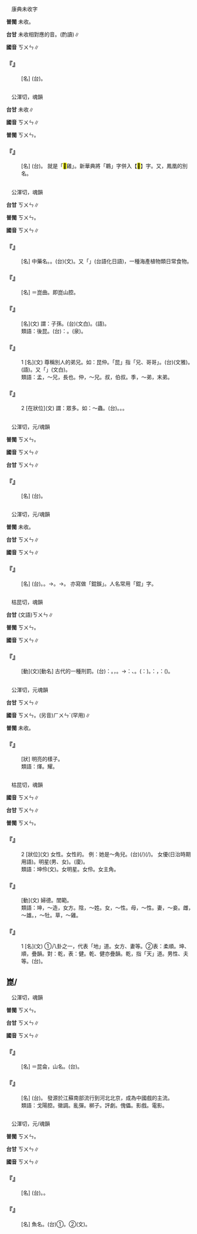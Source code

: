
=={{ruby|<mark>&#xf9cc9;</mark>|ㄎㄨㄣ}}==

　康典未收字

'''普閩''' 未收。

'''台甘''' 未收相對應的音。{{ruby|(台)|ㄎㄨㄣ}}(酌讀)∥

'''國音''' <rt>ㄎㄨㄣ</rt>∥

    

==='''『{{ruby|<mark>&#xf9cc9;</mark>|ㄎㄨㄣ}}』'''===
: [名] (台){{ruby|有|ㄧㄨˋ}}{{ruby|機|ㄍㄧ}}{{ruby|化|ㄏㄨㄚ˪}}{{ruby|合|ㄏㄚㆷ ͘}}{{ruby|物|ㄇㆭㆷ ͘/ㄇㄧㆷ ͘}}{{ruby|丌|ㆤ}}{{ruby|一|ㄐㄧㆵ ͘}}{{ruby|類|ㄌㄨㄧ˫}}。
    

=={{ruby|鶤|ㄎㄨㄣ}}==

　公渾切，魂韻

'''台甘''' 未收∥

'''國音''' <rt>ㄎㄨㄣ</rt>∥

'''普閩''' <rt>ㄎㄨㄣ</rt>。

    

==='''『{{ruby|鶤|ㄎㄨㄣ}}{{ruby|雞|ㄐㄧ}}』'''===
: [名] (台){{ruby|古|ㄍㆦˋ}}{{ruby|早|ㄗㄚˋ}}{{ruby|一|ㄐㄧㆵ ͘}}{{ruby|種|ㄐㄧㆲˋ}}{{ruby|三|ㄙㆩ}}{{ruby|尺|ㄑㄧㄜㆷ}}{{ruby|長|ㄉㆭˊ}}{{ruby|丌|ㆤ}}{{ruby|雞|ㄍㄨㆤ/ㄍㆤ}}。 就是「<mark>&#xffa57;</mark>雞」。新華典將「鶤」字併入【<mark>&#xffa57;</mark>】字。又，鳳凰的別名。
    

=={{ruby|昆|ㄎㄨㄣ}}==

　公渾切，魂韻

'''台甘''' <rt>ㄎㄨㄣ</rt>∥

'''普閩''' <rt>ㄎㄨㄣ</rt>。

'''國音''' <rt>ㄎㄨㄣ</rt>∥

    

==='''『{{ruby|昆|ㄎㄨㄣ}}{{ruby|布|ㄅㄨˋ}}』'''===
: [名] 中藥名。{{ruby|海|ㄏㄞˇ}}{{ruby|帶|ㄉㄞˋ}}。(台){{ruby|昆|ㄎㄨㄣ}}{{ruby|布|ㄅㆦ˪}}(文)。又「{{ruby|昆|ㄎㆲˋ}}{{ruby|布|ㆠㄨㆷ}}」(台語化日語)，一種海產植物類日常食物。
    

==='''『{{ruby|昆|ㄎㄨㄣ}}{{ruby|曲|ㄑㄩˇ}}』'''===
: [名] ＝崑曲。即崑山腔。
    

==='''『{{ruby|昆|ㄎㄨㄣ}}{{ruby|裔|ㄧˋ}}』'''===
: [名](文) 謂：子孫。(台){{ruby|子|ㄗㄨˋ}}{{ruby|孫|ㄙㄨㄣ}}(文白)。{{ruby|子|ㄍㄧㆩˋ}}{{ruby|孫|ㄙㄨㄣ}}(語)。
:類語：後昆。(台){{ruby|是|ㄒㄧ˫}}{{ruby|講|ㄍㆲˋ}}{{ruby|→|ㄍㆲ}}：{{ruby|子|ㄗㄨˋ}}{{ruby|孫|ㄙㄨㄣ}}。{{ruby|後|ㄏㆦ˫/ㄏㄧㄜ˫}}{{ruby|嗣|ㄙㄨˊ}}(泉)。
:
    

==='''『{{ruby|昆|ㄎㄨㄣ}}』'''===
:1  [名](文) 尊稱別人的弟兄。如：昆仲。「昆」指「兄、哥哥」。(台){{ruby|昆|ㄎㄨㄣ}}{{ruby|仲|ㄉㄧㆲ˫}}(文雅)。{{ruby|兄|ㄏㄧㆩ}}{{ruby|弟|ㄉㄧ˫}}(語)。又「{{ruby|兄|ㄏㄧㄥ}}{{ruby|弟|ㄉㆤ˫}}」(文白)。
:類語：孟，～兄，長也。仲，～兄。叔，伯叔。季，～弟，末弟。
:
    

==='''『{{ruby|昆|ㄎㄨㄣ}}』'''===
:2  [在狀位](文) 謂：眾多。如：～蟲。(台){{ruby|昆|ㄎㄨㄣ}}{{ruby|蟲|ㄊㄧㆲˊ}}。{{ruby|各|ㄍㆦㆶ}}{{ruby|種|ㄐㄧㆲˋ}}{{ruby|各|ㄍㆦㆶ}}{{ruby|類|ㄌㄨㄧ˫}}{{ruby|丌|ㆤ}}{{ruby|蟲|ㄊㄤˊ}}。{{ruby|蟲|ㄊㄤˊ}}{{ruby|類|ㄌㄨㄧ˫}}{{ruby|丌|ㆤ}}{{ruby|總|ㄗㆲˋ}}{{ruby|稱|ㄑㄧㄥ}}。
    

=={{ruby|琨|ㄎㄨㄣ}}==

　公渾切，元/魂韻

'''普閩''' <rt>ㄎㄨㄣ</rt>。

'''國音''' <rt>ㄎㄨㄣ</rt>∥

'''台甘''' <rt>ㄎㄨㄣ</rt>∥

    

==='''『{{ruby|琨|ㄎㄨㄣ}}』'''===
: [名] (台){{ruby|美|ㆠㄧˋ}}{{ruby|玉|ㆣㄧㆤㆶ ͘}}{{ruby|丌|ㆤ}}{{ruby|一|ㄐㄧㆵ ͘}}{{ruby|種|ㄐㄧㆲˋ}}。
    

=={{ruby|錕|ㄎㄨㄣ}}==

　公渾切，元/魂韻

'''普閩''' 未收。

'''台甘''' <rt>ㄎㄨㄣ</rt>∥

'''國音''' <rt>ㄎㄨㄣ</rt>∥

    

==='''『{{ruby|錕|ㄎㄨㄣ}}{{ruby|鋙|ㄨˊ}}』'''===
: [名] (台){{ruby|錕|ㄎㄨㄣ}}{{ruby|鋙|ㆣㆦˊ}}。{{ruby|赤|ㄑㄧㄚˋ}}{{ruby|金|ㄍㄧㆬ}}。→{{ruby|會|ㄨㆤ˫/ㆤ˫}}{{ruby|得|ㄉㄧㆵ}}{{ruby|拍|ㄆㄚㆷ}}{{ruby|做|ㄗㄨㆤ˪/ㄗㄜ˪}}{{ruby|劍|ㄍㄧㆰ˪}}{{ruby|丌|ㆤ}}{{ruby|鐵|ㄊㄧㆷ}}。→{{ruby|古|ㄍㆦˋ}}{{ruby|代|ㄉㄞ˫}}{{ruby|寶|ㄅㄜˋ}}{{ruby|劍|ㄍㄧㆰ˪}}{{ruby|丌|ㆤ}}{{ruby|名|ㄇㄧㄚˊ}}。 亦寫做「錕鋘」。人名常用「錕」字。
    

=={{ruby|髡|ㄎㄨㄣ}}==

　枯昆切，魂韻

'''台甘''' (文語)<rt>ㄎㄨㄣ</rt>∥

'''普閩''' <rt>ㄎㄨㄣ</rt>。

'''國音''' <rt>ㄎㄨㄣ</rt>∥

    

==='''『{{ruby|髡|ㄎㄨㄣ}}』'''===
: [動](文)[動名] 古代的一種刑罰。(台){{ruby|按|ㄢ˪}}：{{ruby|古|ㄍㆦˋ}}{{ruby|代|ㄉㄞ˫}}{{ruby|男|ㄌㆰˊ}}{{ruby|子|ㄗㄨˋ}}{{ruby|留|ㄌㄠˊ}}{{ruby|頭|ㄊㄠˊ}}{{ruby|毛|ㄇㆦ/ㄇㆭˊ}}。{{ruby|所|ㄙㆦˋ}}{{ruby|以|ㄧˋ}}{{ruby|犯|ㄏㄨㄢ˫}}{{ruby|罪|ㄗㄨㆤ˫}}{{ruby|時|ㄒㄧˊ}}，{{ruby|髡|ㄎㄨㄣ}}{{ruby|去|ㄎㄧ˪}}{{ruby|頭|ㄊㄠˊ}}{{ruby|毛|ㄇㆦ/ㄇㆭˊ}}。→{{ruby|引|ㄧㄣˋ}}{{ruby|伸|ㄒㄧㄣ}}{{ruby|指|ㄐㄧˋ}}：{{ruby|修|ㄒㄧㄨ}}{{ruby|剪|ㄐㄧㄢˋ}}{{ruby|樹|ㄑㄧㄨ˫}}{{ruby|枝|ㄍㄧ}}、{{ruby|樹|ㄑㄧㄨ˫}}{{ruby|葉|ㄏㄧㄜㆷ ͘}}。({{ruby|看|ㄎㄨㆩ˪}}{{ruby|著|ㄉㄧㄜㆷ ͘}}{{ruby|<mark>&#xf9252;</mark>|ㄎㄨㆵ ͘}}{{ruby|<mark>&#xf9252;</mark>|ㄎㄨㆵ ͘}}{{ruby|亦|ㄧㄚㆷ ͘}}{{ruby|叫|ㄍㄧㄜ˪}}{{ruby|作|ㄗㄜ˪}}：{{ruby|髡|ㄎㄨㄣ}})。{{ruby|台|ㄉㄞˊ}}{{ruby|灣|ㄨㄢˊ}}{{ruby|近|ㄍㄨㄣ˫/ㄍㄧㄣ˫}}{{ruby|代|ㄉㄞ˫}}{{ruby|猶|ㄧㄠˋ}}{{ruby|講|ㄍㆲˋ}}{{ruby|→|ㄍㆲ}}：{{ruby|剃|ㄊㄧㆷ}}{{ruby|光|ㄍㆭ}}{{ruby|頭|ㄊㄠˊ}}，{{ruby|叫|ㄍㄧㄜ˪}}{{ruby|做|ㄗㄨㆤ˪/ㄗㄜ˪}}：{{ruby|髡|ㄎㄨㄣ}}{{ruby|頭|ㄊㄠˊ}}{{ruby|殼|ㄎㄚㆶ}}({{ruby|或|ㄧㄚㆷ ͘}}{{ruby|<mark>&#xf96a5;</mark>|ㄎㆤ}}{{ruby|頭|ㄊㄠˊ}}{{ruby|殼|ㄎㄚㆶ}})。
    

=={{ruby|焜|ㄎㄨㄣ}}==

　公渾切，元魂韻

'''台甘''' <rt>ㄎㄨㄣ</rt>∥

'''國音''' <rt>ㄎㄨㄣ</rt>。(另音)<rt>ㄏㄨㄣˊ</rt>(罕用)∥

'''普閩''' 未收。

    

==='''『{{ruby|焜|ㄎㄨㄣ}}』'''===
: [狀] 明亮的樣子。
:類語：煇。耀。
:
    

=={{ruby|坤|ㄎㄨㄣ}}==

　枯昆切，魂韻

'''國音''' <rt>ㄎㄨㄣ</rt>∥

'''台甘''' <rt>ㄎㄨㄣ</rt>∥

'''普閩''' <rt>ㄎㄨㄣ</rt>。

    

==='''『{{ruby|坤|ㄎㄨㄣ}}』'''===
:2  [狀位](文) 女性。女性的。 例：她是～角兒。(台){{ruby|伊|ㄧ}}{{ruby|是|ㄒㄧ˫}}{{ruby|旦|ㄉㄨㆩ˪}}(/{{ruby|腳|ㄍㄧㄜㆷ}})(/{{ruby|戲|ㄏㄧ˪}}{{ruby|旦|ㄉㄨㆩ˪}})。 女優(日治時期用語)。明星(男、女)。(廈){{ruby|查|ㄗㄚ}}{{ruby|某|ㆠㆦˋ}}{{ruby|腳|ㄍㄧㄜㆷ}}。
:類語：坤伶(文)。女明星。女伶。女主角。
:
    

==='''『{{ruby|坤|ㄎㄨㄣ}}{{ruby|範|ㄈㄢˋ}}』'''===
: [動](文) 婦德。閨範。
:類語：坤，～造，女方。陰，～姓。女，～性。母，～性。妻，～妾。雌，～雄。{{ruby|牝|ㄆㄧㄣˋ}}，～牡。草，～雞。
:
    

==='''『{{ruby|坤|ㄎㄨㄣ}}』'''===
:1  [名](文) ①八卦之一，代表「地」道。女方、妻等。②表：柔順。坤、順，疊韻。對：乾，表：健。乾、健亦疊韻。乾，指「天」道。男性、夫等。(台){{ruby|坤|ㄎㄨㄣ}}。
    

==崑/{{ruby|<mark>&#xf85e3;</mark>|ㄎㄨㄣ}}==

　公渾切，魂韻

'''普閩''' <rt>ㄎㄨㄣ</rt>。

'''台甘''' <rt>ㄎㄨㄣ</rt>∥

'''國音''' <rt>ㄎㄨㄣ</rt>∥

    

==='''『{{ruby|崑|ㄎㄨㄣ}}{{ruby|崙|ㄌㄨㄣˊ}}』'''===
: [名] ＝昆侖，山名。(台){{ruby|中|ㄉㄧㆲ}}{{ruby|國|ㄍㆦㆶ}}{{ruby|最|ㄗㄨㆤ˪}}{{ruby|大|ㄉㄨㄚ˫}}{{ruby|丌|ㆤ}}{{ruby|山|ㄙㄨㆩ}}{{ruby|脈|ㄇㆤㆷ ͘}}。
    

==='''『{{ruby|崑|ㄎㄨㄣ}}{{ruby|曲|ㄑㄩˇ}}』'''===
: [名] (台){{ruby|中|ㄉㄧㆲ}}{{ruby|國|ㄍㆦㆶ}}{{ruby|戲|ㄏㄧ˪}}{{ruby|劇|ㄍㄧㆦㆶ ͘}}{{ruby|丌|ㆤ}}{{ruby|一|ㄐㄧㆵ ͘}}{{ruby|種|ㄐㄧㆲˋ}}。 發源於江蘇南部流行到河北北京，成為中國戲的主流。
:類語：戈陽腔。徽調。亂彈。梆子。評劇。傀儡。影戲。電影。
:
    

=={{ruby|鯤|ㄎㄨㄣ}}==

　公渾切，元/魂韻

'''普閩''' <rt>ㄎㄨㄣ</rt>。

'''台甘''' <rt>ㄎㄨㄣ</rt>∥

'''國音''' <rt>ㄎㄨㄣ</rt>∥

    

==='''『{{ruby|鯤|ㄎㄨㄣ}}{{ruby|鵬|ㄆㄥˊ}}』'''===
: [名] (台){{ruby|泛|ㄏㄨㄢ˪}}{{ruby|稱|ㄑㄧㄥ}}{{ruby|誠|ㄐㄧㆩˊ}}{{ruby|大|ㄉㄨㄚ˫}}{{ruby|尾|ㆠㄨㆤˋ/ㆠㆤˋ}}{{ruby|丌|ㆤ}}{{ruby|魚|ㄏㄧˊ/ㄏㄨˊ}}。{{ruby|誠|ㄐㄧㆩˊ}}{{ruby|大|ㄉㄨㄚ˫}}{{ruby|隻|ㄐㄧㄚㆷ}}{{ruby|丌|ㆤ}}{{ruby|鳥|ㄐㄧㄠˋ}}。
    

==='''『{{ruby|鯤|ㄎㄨㄣ}}』'''===
: [名] 魚名。(台)①{{ruby|古|ㄍㆦˋ}}{{ruby|早|ㄗㄚˋ}}{{ruby|傳|ㄊㄨㄢˊ}}{{ruby|說|ㄙㄨㆤ˪}}{{ruby|上|ㄒㄧㆲ˫}}{{ruby|丌|ㆤ}}{{ruby|誠|ㄐㄧㆩˊ}}{{ruby|大|ㄉㄨㄚ˫}}{{ruby|尾|ㆠㆤˋ/ㆠㄨㆤˋ}}{{ruby|丌|ㆤ}}{{ruby|魚|ㄏㄧˊ/ㄏㄨˊ}}。②(文){{ruby|魚|ㄏㄧˊ/ㄏㄨˊ}}{{ruby|子|ㄐㄧˋ}}。
    
